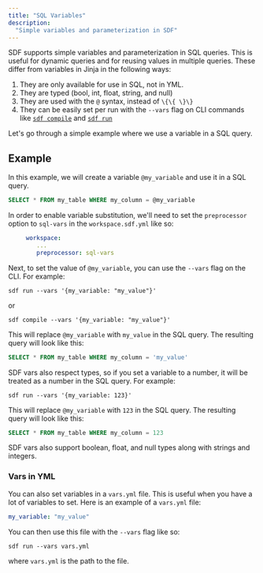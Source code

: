 ```yaml
---
title: "SQL Variables"
description:
  "Simple variables and parameterization in SDF"
---
```


SDF supports simple variables and parameterization in SQL queries. This is useful for dynamic queries and for reusing values in multiple queries. 
These differ from variables in Jinja in the following ways:

1. They are only available for use in SQL, not in YML.
2. They are typed (bool, int, float, string, and null)
3. They are used with the `@` syntax, instead of `\{\{ \}\}`
4. They can be easily set per run with the `--vars` flag on CLI commands like [`sdf compile`](/reference/sdf-cli#sdf-compile) and [`sdf run`](/reference/sdf-cli#sdf-run)

Let's go through a simple example where we use a variable in a SQL query.

## Example

In this example, we will create a variable `@my_variable` and use it in a SQL query.

```sql
SELECT * FROM my_table WHERE my_column = @my_variable
```

In order to enable variable substitution, we'll need to set the `preprocessor` option to `sql-vars` in the `workspace.sdf.yml` like so:
```yaml workspace.sdf.yml
     workspace:
        ...
        preprocessor: sql-vars
```

Next, to set the value of `@my_variable`, you can use the `--vars` flag on the CLI. For example:
```shell
sdf run --vars '{my_variable: "my_value"}'
```
or 
```shell
sdf compile --vars '{my_variable: "my_value"}'
```

This will replace `@my_variable` with `my_value` in the SQL query. The resulting query will look like this:
```sql
SELECT * FROM my_table WHERE my_column = 'my_value'
```

SDF vars also respect types, so if you set a variable to a number, it will be treated as a number in the SQL query. For example:
```shell
sdf run --vars '{my_variable: 123}'
```

This will replace `@my_variable` with `123` in the SQL query. The resulting query will look like this:
```sql
SELECT * FROM my_table WHERE my_column = 123
```

SDF vars also support boolean, float, and null types along with strings and integers.

### Vars in YML

You can also set variables in a `vars.yml` file. This is useful when you have a lot of variables to set. Here is an example of a `vars.yml` file:   
```yaml vars.yml
my_variable: "my_value"
```

You can then use this file with the `--vars` flag like so:
```shell
sdf run --vars vars.yml
```

where `vars.yml` is the path to the file.


